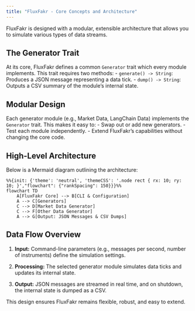 ```yaml
---
title: "FluxFakr - Core Concepts and Architecture"
---
```


FluxFakr is designed with a modular, extensible architecture that allows you to simulate various types of data streams.

## The Generator Trait

At its core, FluxFakr defines a common `Generator` trait which every module implements. This trait requires two methods:
- `generate() -> String`: Produces a JSON message representing a data tick.
- `dump() -> String`: Outputs a CSV summary of the module’s internal state.

## Modular Design

Each generator module (e.g., Market Data, LangChain Data) implements the `Generator` trait. This makes it easy to:
- Swap out or add new generators.
- Test each module independently.
- Extend FluxFakr’s capabilities without changing the core code.


## High-Level Architecture

Below is a Mermaid diagram outlining the architecture:


```mermaid
%%{init: {'theme': 'neutral', 'themeCSS': '.node rect { rx: 10; ry: 10; }',"flowchart": {"rankSpacing": 150}}}%%
flowchart TD
    A[FluxFakr Core] --> B[CLI & Configuration]
    A --> C[Generators]
    C --> D[Market Data Generator]
    C --> F[Other Data Generator]
    A --> G[Output: JSON Messages & CSV Dumps]
```


## Data Flow Overview

1. **Input:**
   Command-line parameters (e.g., messages per second, number of instruments) define the simulation settings.

2. **Processing:**
   The selected generator module simulates data ticks and updates its internal state.

3. **Output:**
   JSON messages are streamed in real time, and on shutdown, the internal state is dumped as a CSV.

This design ensures FluxFakr remains flexible, robust, and easy to extend.
